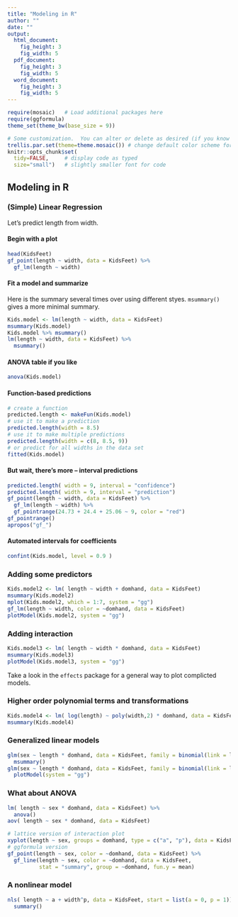 ```yaml
---
title: "Modeling in R"
author: ""
date: ""
output: 
  html_document:
    fig_height: 3
    fig_width: 5
  pdf_document:
    fig_height: 3
    fig_width: 5
  word_document:
    fig_height: 3
    fig_width: 5
---
```


```r
require(mosaic)   # Load additional packages here 
require(ggformula)
theme_set(theme_bw(base_size = 9))

# Some customization.  You can alter or delete as desired (if you know what you are doing).
trellis.par.set(theme=theme.mosaic()) # change default color scheme for lattice
knitr::opts_chunk$set(
  tidy=FALSE,     # display code as typed
  size="small")   # slightly smaller font for code
```


## Modeling in R

### (Simple) Linear Regression

Let's predict length from width.

#### Begin with a plot
```r
head(KidsFeet)
gf_point(length ~ width, data = KidsFeet) %>%
  gf_lm(length ~ width)
```

#### Fit a model and summarize

Here is the summary several times over using different styes.  `msummary()` gives a more minimal summary.

```r
Kids.model <- lm(length ~ width, data = KidsFeet)
msummary(Kids.model)
Kids.model %>% msummary() 
lm(length ~ width, data = KidsFeet) %>%
  msummary()
```

#### ANOVA table if you like

```r
anova(Kids.model)
```

#### Function-based predictions

```r
# create a function
predicted.length <- makeFun(Kids.model)
# use it to make a prediction
predicted.length(width = 8.5)
# use it to make multiple predictions
predicted.length(width = c(8, 8.5, 9))
# or predict for all widths in the data set
fitted(Kids.model)
```

#### But wait, there's more -- interval predictions

```r
predicted.length( width = 9, interval = "confidence")
predicted.length( width = 9, interval = "prediction")
gf_point(length ~ width, data = KidsFeet) %>%
  gf_lm(length ~ width) %>%
  gf_pointrange(24.73 + 24.4 + 25.06 ~ 9, color = "red")
gf_pointrange()
apropos("gf_")
```
#### Automated intervals for coefficients

```r
confint(Kids.model, level = 0.9 )
```

### Adding some predictors

```r
Kids.model2 <- lm( length ~ width + domhand, data = KidsFeet)
msummary(Kids.model2)
mplot(Kids.model2, which = 1:7, system = "gg")
gf_lm(length ~ width, color = ~domhand, data = KidsFeet)
plotModel(Kids.model2, system = "gg")
```


### Adding interaction

```r
Kids.model3 <- lm( length ~ width * domhand, data = KidsFeet)
msummary(Kids.model3)
plotModel(Kids.model3, system = "gg")
```

Take a look in the `effects` package for a general way to plot complicted models.

### Higher order polynomial terms and transformations

```r
Kids.model4 <- lm( log(length) ~ poly(width,2) * domhand, data = KidsFeet)
msummary(Kids.model4)
```

### Generalized linear models

```r
glm(sex ~ length * domhand, data = KidsFeet, family = binomial(link = logit)) %>%
  msummary()
glm(sex ~ length * domhand, data = KidsFeet, family = binomial(link = logit)) %>%
  plotModel(system = "gg")
```


### What about ANOVA

```r
lm( length ~ sex * domhand, data = KidsFeet) %>%
  anova()
aov( length ~ sex * domhand, data = KidsFeet) 
```

```r
# lattice version of interaction plot
xyplot(length ~ sex, groups = domhand, type = c("a", "p"), data = KidsFeet)
# ggformula version
gf_point(length ~ sex, color = ~domhand, data = KidsFeet) %>%
  gf_line(length ~ sex, color = ~domhand, data = KidsFeet, 
          stat = "summary", group = ~domhand, fun.y = mean)
```

### A nonlinear model

```r
nls( length ~ a + width^p, data = KidsFeet, start = list(a = 0, p = 1)) %>% 
  summary()
```



